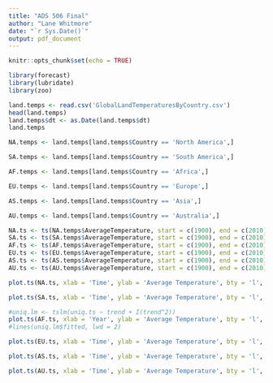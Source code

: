 ---
title: "ADS 506 Final"
author: "Lane Whitmore"
date: "`r Sys.Date()`"
output: pdf_document
---

```{r setup, include=FALSE}
knitr::opts_chunk$set(echo = TRUE)
```



```{r}
library(forecast)
library(lubridate)
library(zoo)
```



```{r}
land.temps <- read.csv('GlobalLandTemperaturesByCountry.csv')
head(land.temps)
land.temps$dt <- as.Date(land.temps$dt)
land.temps
```
```{r}
NA.temps <- land.temps[land.temps$Country == 'North America',]

SA.temps <- land.temps[land.temps$Country == 'South America',]

AF.temps <- land.temps[land.temps$Country == 'Africa',]

EU.temps <- land.temps[land.temps$Country == 'Europe',]

AS.temps <- land.temps[land.temps$Country == 'Asia',]

AU.temps <- land.temps[land.temps$Country == 'Australia',]
```




```{r}
NA.ts <- ts(NA.temps$AverageTemperature, start = c(1900), end = c(2010), frequency = 12) 
SA.ts <- ts(SA.temps$AverageTemperature, start = c(1900), end = c(2010), frequency = 12) 
AF.ts <- ts(AF.temps$AverageTemperature, start = c(1900), end = c(2010), frequency = 12) 
EU.ts <- ts(EU.temps$AverageTemperature, start = c(1900), end = c(2010), frequency = 12) 
AS.ts <- ts(AS.temps$AverageTemperature, start = c(1900), end = c(2010), frequency = 12) 
AU.ts <- ts(AU.temps$AverageTemperature, start = c(1900), end = c(2010), frequency = 12) 
```


```{r}
plot.ts(NA.ts, xlab = 'Time', ylab = 'Average Temperature', bty = 'l', ylim = c(-20, 40))
```


```{r}
plot.ts(SA.ts, xlab = 'Time', ylab = 'Average Temperature', bty = 'l', ylim = c(-20, 40))
```


```{r}

#uniq.lm <- tslm(uniq.ts ~ trend + I(trend^2))
plot.ts(AF.ts, xlab = 'Year', ylab = 'Average Temperature', bty = 'l', ylim = c(-20, 40))
#lines(uniq.lm$fitted, lwd = 2)


```

```{r}
plot.ts(EU.ts, xlab = 'Time', ylab = 'Average Temperature', bty = 'l', ylim = c(-20, 40))
```



```{r}
plot.ts(AS.ts, xlab = 'Time', ylab = 'Average Temperature', bty = 'l', ylim = c(-20, 40))
```

```{r}
plot.ts(AU.ts, xlab = 'Time', ylab = 'Average Temperature', bty = 'l', ylim = c(-20, 40))
```


